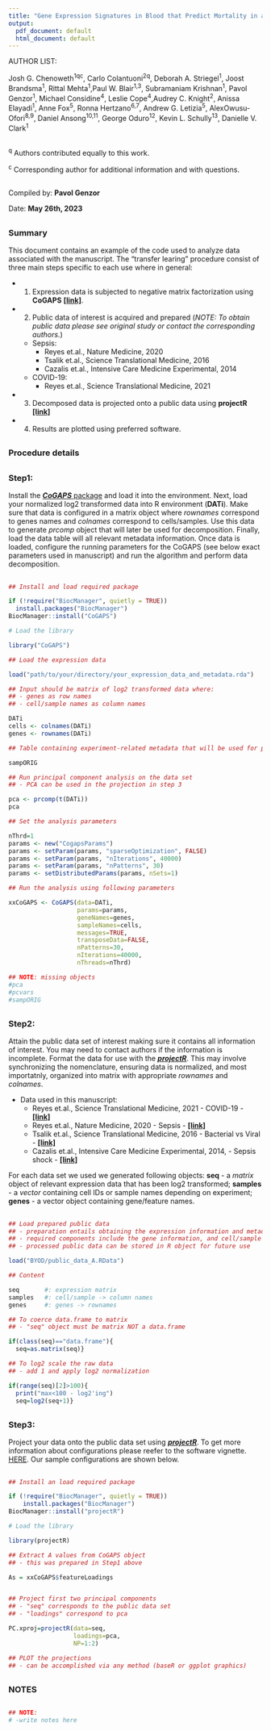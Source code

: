 ```yaml
---
title: "Gene Expression Signatures in Blood that Predict Mortality in a West African Sepsis Cohort Define Host Response Phenotypes"
output:
  pdf_document: default
  html_document: default
---
```


AUTHOR LIST:  

Josh G. Chenoweth^1qc^, Carlo Colantuoni^2q^, Deborah A. Striegel^1^, Joost Brandsma^1^, Rittal Mehta^1^,Paul W. Blair^1,3^, Subramaniam Krishnan^1^, Pavol Genzor^1^, Michael Considine^4^, Leslie Cope^4^,Audrey C. Knight^2^, Anissa Elayadi^1^, Anne Fox^5^, Ronna Hertzano^6,7^, Andrew G. Letizia^5^, AlexOwusu-Ofori^8,9^, Daniel Ansong^10,11^, George Oduro^12^, Kevin L. Schully^13^, Danielle V. Clark^1^


##
^q^ Authors contributed equally to this work. 

^c^ Corresponding author for additional information and with questions.  

##
Compiled by: __Pavol Genzor__ 

Date: __May 26th, 2023__

##
### Summary 

This document contains an example of the code used to analyze data associated with the manuscript. The "transfer learing" procedure consist of three main steps specific to each use where in general:  

* 1. Expression data is subjected to negative matrix factorization using __CoGAPS__
[**[link]**](https://bmcbioinformatics.biomedcentral.com/articles/10.1186/s12859-020-03796-9). 

* 2. Public data of interest is acquired and prepared (*NOTE: To obtain public data please see original study or contact the corresponding authors.*)

    + Sepsis:
      + Reyes et.al., Nature Medicine, 2020 
      + Tsalik et.al., Science Translational Medicine, 2016
      + Cazalis et.al., Intensive Care Medicine Experimental, 2014  
      
    + COVID-19:
      + Reyes et.al., Science Translational Medicine, 2021

    
* 3. Decomposed data is projected onto a public data using __projectR__
[**[link]**](https://www.bioconductor.org/packages/release/bioc/html/projectR.html) 

* 4. Results are plotted using preferred software.

##



##
### Procedure details 


##
### Step1:  
Install the [___***CoGAPS***___ package](https://www.bioconductor.org/packages/release/bioc/html/CoGAPS.html) and load it into the environment. Next, load your normalized log2 transformed data into R environment (**DATi**). Make sure that data is configured in a matrix object where _rownames_ correspond to genes names and _colnames_ correspond to cells/samples. Use this data to generate _prcomp_ object that will later be used for decomposition. Finally, load the data table will all relevant metadata information. Once data is loaded, configure the running parameters for the CoGAPS (see below exact parameters used in manuscript) and run the algorithm and perform data decomposition.  

##
```r
## Install and load required package

if (!require("BiocManager", quietly = TRUE))
  install.packages("BiocManager")
BiocManager::install("CoGAPS")

# Load the library

library("CoGAPS")

## Load the expression data

load("path/to/your/directory/your_expression_data_and_metadata.rda")

## Input should be matrix of log2 transformed data where:
## - genes as row names
## - cell/sample names as column names

DATi
cells <- colnames(DATi)
genes <- rownames(DATi)

## Table containing experiment-related metadata that will be used for plotting

sampORIG

## Run principal component analysis on the data set
## - PCA can be used in the projection in step 3

pca <- prcomp(t(DATi))
pca

## Set the analysis parameters

nThrd=1
params <- new("CogapsParams")
params <- setParam(params, "sparseOptimization", FALSE)
params <- setParam(params, "nIterations", 40000)
params <- setParam(params, "nPatterns", 30)
params <- setDistributedParams(params, nSets=1)

## Run the analysis using following parameters 

xxCoGAPS <- CoGAPS(data=DATi,
                   params=params,
                   geneNames=genes,
                   sampleNames=cells,
                   messages=TRUE,
                   transposeData=FALSE,
                   nPatterns=30,
                   nIterations=40000,
                   nThreads=nThrd)

## NOTE: missing objects
#pca
#pcvars
#sampORIG

```

## 
### Step2:  
Attain the public data set of interest making sure it contains all information of interest. You may need to contact authors if the information is incomplete. Format the data for use with the [___***projectR***___](https://www.bioconductor.org/packages/release/bioc/html/projectR.html). This may involve synchronizing the nomenclature, ensuring data is normalized, and most importatnly, organized into matrix with appropriate _rownames_ and _colnames_. 

+ Data used in this manuscript:
  + Reyes et.al., Science Translational Medicine, 2021 - COVID-19 - [**[link]**](https://www.science.org/doi/10.1126/scitranslmed.abe9599)
  + Reyes et.al., Nature Medicine, 2020 - Sepsis - [**[link]**](https://www.nature.com/articles/s41591-020-0752-4)
  + Tsalik et.al., Science Translational Medicine, 2016 - Bacterial vs Viral - [**[link]**](https://www.science.org/doi/abs/10.1126/scitranslmed.aad6873)
  + Cazalis et.al., Intensive Care Medicine Experimental, 2014, - Sepsis shock - [**[link]**](https://icm-experimental.springeropen.com/articles/10.1186/s40635-014-0020-3)
  


For each data set we used we generated following objects: __seq__ - a _matrix_ object of relevant expression data that has been log2 transformed; __samples__ - a _vector_ containing cell IDs or sample names depending on experiment; __genes__ - a vector object containing gene/feature names. 

##
```r
## Load prepared public data
## - preparation entails obtaining the expression information and metadata
## - required components include the gene information, and cell/sample information
## - processed public data can be stored in R object for future use

load("BYOD/public_data_A.RData")

## Content

seq       #: expression matrix
samples   #: cell/sample -> column names
genes     #: genes -> rownames

## To coerce data.frame to matrix
## - "seq" object must be matrix NOT a data.frame

if(class(seq)=="data.frame"){
  seq=as.matrix(seq)}

## To log2 scale the raw data
## - add 1 and apply log2 normalization

if(range(seq)[2]>100){
  print("max<100 - log2'ing")
  seq=log2(seq+1)}

```

##
### Step3:  
Project your data onto the public data set using [___***projectR***___](https://www.bioconductor.org/packages/release/bioc/html/projectR.html). To get more information about configurations please reefer to the software vignette. [HERE](https://www.bioconductor.org/packages/release/bioc/vignettes/projectR/inst/doc/projectR.pdf). Our sample configurations are shown below. 

##
```r
## Install an load required package

if (!require("BiocManager", quietly = TRUE))
    install.packages("BiocManager")
BiocManager::install("projectR")

# Load the library

library(projectR)

## Extract A values from CoGAPS object
## - this was prepared in Step1 above

As = xxCoGAPS$featureLoadings


## Project first two principal components
## - "seq" corresponds to the public data set
## - "loadings" correspond to pca 

PC.xproj=projectR(data=seq,
                  loadings=pca,
                  NP=1:2)

## PLOT the projections
## - can be accomplished via any method (baseR or ggplot graphics)

```

##
### NOTES
##

```r
## NOTE:
# -write notes here
```











